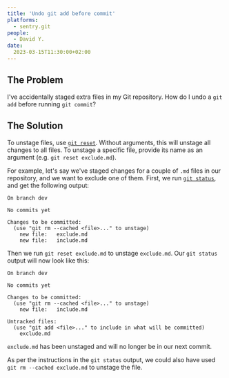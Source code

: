 ```yaml
---
title: 'Undo git add before commit'
platforms: 
  - sentry.git
people: 
  - David Y.
date: 
  2023-03-15T11:30:00+02:00
---
```


## The Problem

I've accidentally staged extra files in my Git repository. How do I undo a `git add` before running `git commit`?

## The Solution

To unstage files, use [`git reset`](https://git-scm.com/docs/git-reset). Without arguments, this will unstage all changes to all files. To unstage a specific file, provide its name as an argument (e.g. `git reset exclude.md`).

For example, let's say we've staged changes for a couple of `.md` files in our repository, and we want to exclude one of them. First, we run [`git status`](https://git-scm.com/docs/git-status), and get the following output:

```
On branch dev

No commits yet

Changes to be committed:
  (use "git rm --cached <file>..." to unstage)
	new file:   exclude.md
	new file:   include.md
```

Then we run `git reset exclude.md` to unstage `exclude.md`. Our `git status` output will now look like this:

```
On branch dev

No commits yet

Changes to be committed:
  (use "git rm --cached <file>..." to unstage)
	new file:   include.md

Untracked files:
  (use "git add <file>..." to include in what will be committed)
	exclude.md
```

`exclude.md` has been unstaged and will no longer be in our next commit.

As per the instructions in the `git status` output, we could also have used `git rm --cached exclude.md` to unstage the file.
